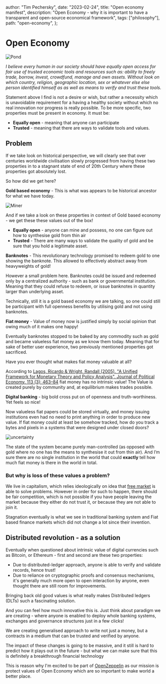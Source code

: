   author: "Tim Pechersky",
  date: "2023-02-24",
  title: "Open economy manifest",
  description:
    "Open Economy - why it is important to have a transparent and open-source economical framework",
  tags: ["philosophy"],
  path: "open-economy",
};

# Open Economy

![Pond](/pond.png "Pond")

_I believe every human in our society should have equally open access for fair use of trusted economic tools and resources such as: ability to freely trade, borrow, invest, crowdfund, manage and own assets. Without look on which country, religion, geographic location, sex or whatever else else person identified himself as as well as means to verify and trust these tools._

Statement above I find is not a desire or wish, but rather a necessity which is unavoidable requirement for a having a healthy society without which no real innovation nor progress is really possible. To be more specific, two properties must be present in economy. It must be:

- **Equally open** - meaning that anyone can participate
- **Trusted** - meaning that there are ways to validate tools and values.

## Problem

If we take look on historical perspective, we will clearly see that over centuries worldwide civilisation slowly progressed from having these two properties in to a stagnant state of end of 20th Century where these properties got absolutely lost.

So how did we get here?

**Gold based economy** - This is what was appears to be historical ancestor for what we have today.

![Miner](/miner.png "Miner")

And if we take a look on these properties in context of Gold based economy - we get these these values out of the box!

- **Equally open** - anyone can mine and possess, no one can figure out how to synthesise gold from thin air
- **Trusted** - There are many ways to validate the quality of gold and be sure that you hold a legitimate asset.

**Banknotes** - This revolutionary technology promised to redeem gold to one showing the banknote. This allowed to effectively abstract away from heavyweights of gold!

However a small problem here. Banknotes could be issued and redeemed only by a centralized authority - such as bank or governmental institution. Meaning that they could refuse to redeem, or issue banknotes in quantity larger than underlying asset.

Technically, still it is a gold based economy we are talking, so one could still be participant with full openness benefits by utilising gold and not using banknotes.

**Fiat money** - Value of money now is justified simply by social opinion that owing much of it makes one happy!

Eventually banknotes stopped to be baked by any commodity such as gold and became valueless fiat money as we know them today. Meaning that for sake of better user experience, two previously mentioned properties got sacrificed.

Have you ever thought what makes fiat money valuable at all?

According to [Lagos, Ricardo & Wright, Randall (2005). "A Unified Framework for Monetary Theory and Policy Analysis". Journal of Political Economy. 113 (3): 463–84](https://www.journals.uchicago.edu/doi/10.1086/429804) fiat money has no intrinsic value! The Value is created purely by community and, at equilibrium makes trades possible.

**Digital banking** - big bold cross put on of openness and truth-worthiness. Yet feels so nice!

Now valueless fiat papers could be stored virtually, and money issuing institutions even had no need to print anything in order to produce new value. If fiat money could at least be somehow tracked, how do you track a bytes and pixels in a systems that were designed under closed doors?

![uncertainty](/uncertaincy.webp "Uncertainty")

The state of the system became purely man-controlled (as opposed with gold where no one has the means to synthesise it out from thin air). And I’m sure there are no single institution in the world that could **exactly** tell how much fiat money is there in the world in total.

### But why is loss of these values a problem?

We live in capitalism, which relies ideologically on idea that [free market](https://en.wikipedia.org/wiki/Free_market) is able to solve problems. However in order for such to happen, there should be fair competition, which is not possible if you have people leaving the market because they either do not trust it, or because they are not able to join it.

Stagnation eventually is what we see in traditional banking system and Fiat based finance markets which did not change a lot since their invention.

## Distributed revolution - as a solution

Eventually when questioned about intrinsic value of digital currencies such as Bitcoin, or Ethereum - first and second are these two properties:

- Due to distributed-ledger approach, anyone is able to verify and validate records, hence trust!
- Due to reliance on cryptographic proofs and consensus mechanisms, it's generally much more open to open interaction by anyone, even thought there are still room for improvements.

Bringing back old good values is what really makes Distributed ledgers (DLTs) such a fascinating solution.

And you can feel how much innovative this is. Just think about paradigm we are creating - where anyone is enabled to deploy whole banking systems, exchanges and governance structures just in a few clicks!

We are creating generalised approach to write not just a money, but a contracts in a medium that can be trusted and verified by anyone.

The impact of these changes is going to be massive, and it still is hard to predict how it plays out in the future - but what we can make sure that this is definitely a breakthrough financial technology

This is reason why I'm excited to be part of [OpenZeppelin](https://www.openzeppelin.com/) as our mission is protect values of Open Economy which are so important to make world a better place.
